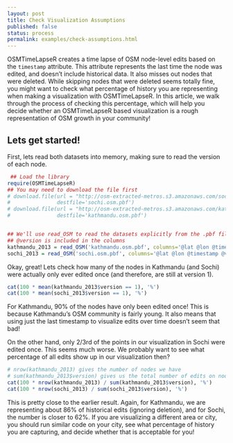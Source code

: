 ```yaml
---
layout: post
title: Check Visualization Assumptions
published: false
status: process
permalink: examples/check-assumptions.html
---
```


OSMTimeLapseR creates a time lapse of OSM node-level edits based on the `timestamp` attribute. This attribute represents the last time the node was edited, and doesn't include historical data. It also misses out nodes that were deleted. While skipping nodes that were deleted seems totally fine, you might want to check what percentage of history you are representing when making a visualization with OSMTimeLapseR. In this article, we walk through the process of checking this percentage, which will help you decide whether an OSMTimeLapseR based visualization is a rough representation of OSM growth in your community!

Lets get started!
---

First, lets read both datasets into memory, making sure to read the version of each node.

```r
 ## Load the library
require(OSMTimeLapseR)                   
## You may need to download the file first
# download.file(url = "http://osm-extracted-metros.s3.amazonaws.com/sochi.osm.pbf",
#               destfile='sochi.osm.pbf')  
# download.file(url = "http://osm-extracted-metros.s3.amazonaws.com/kathmandu.osm.pbf",
#               destfile='kathmandu.osm.pbf')


## We'll use read_OSM to read the datasets explicitly from the .pbf file, and make sure that
## @version is included in the columns
kathmandu_2013 = read_OSM('kathmandu.osm.pbf', columns='@lat @lon @timestamp @version')
sochi_2013 = read_OSM('sochi.osm.pbf', columns='@lat @lon @timestamp @version')
```

Okay, great! Lets check how many of the nodes in Kathmandu (and Sochi) were actually only ever edited once (and therefore, are still at version 1).

```r
cat(100 * mean(kathmandu_2013$version == 1), '%')
cat(100 * mean(sochi_2013$version == 1), '%')
```

For Kathmandu, 90% of the nodes have only been edited once! This is because Kathmandu's OSM community is fairly young. It also means that using just the last timestamp to visualize edits over time doesn't seem that bad!

On the other hand, only 2/3rd of the points in our visualization in Sochi were edited once. This seems much worse. We probably want to see what percentage of all edits show up in our visualization then?

```r
# nrow(kathmandu_2013) gives the number of nodes we have
# sum(kathmandu_2013$version) gives us the total number of edits on nodes (ignoring deletes)
cat(100 * nrow(kathmandu_2013) / sum(kathmandu_2013$version), '%')
cat(100 * nrow(sochi_2013) / sum(sochi_2013$version), '%')
```

This is pretty close to the earlier result. Again, for Kathmandu, we are representing about 86% of historical edits (ignoring deletion), and for Sochi, the number is closer to 62%. If you are visualizing a different area or city, you should run similar code on your city, see what percentage of history you are capturing, and decide whether that is acceptable for you!